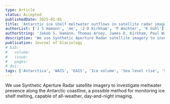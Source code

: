 ```yaml
---
type: Article
status: Accepted
publishedDate: 2025-01-01
title: 'Antarctic ice shelf meltwater outflows in satellite radar imagery: ground-truthing and basal channel observations'
authorList: ['J S Hamann', 'me', 'J D Kirkham', 'P Wachter', 'K Gohl']
authorString: 'Jakob S. Hamann, Thomas Arney, James D. Kirkham, Paul Wachter, and Karsten Gohl'
description: 'We use Synthetic Aperture Radar satellite imagery to investigate meltwater presence along the Antarctic coastline, a possible method for monitoring ice shelf melting, capable of all-weather, day-and-night imaging.'
publication: Journal of Glaciology
# bib: 
#   volume: 
#   issue: 
#   pages: 
# doi: 
tags: ['Antarctica', 'WAIS', 'EAIS', 'Ice volume', 'Sea level rise', 'SAR', 'Remote sensing']
---
```




<Abstract>
</Abstract>

We use Synthetic Aperture Radar satellite imagery to investigate meltwater presence along the Antarctic coastline, a possible method for monitoring ice shelf melting, capable of all-weather, day-and-night imaging.